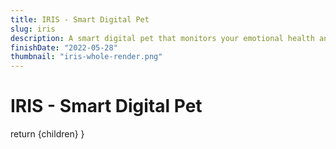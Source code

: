 ```yaml
---
title: IRIS - Smart Digital Pet
slug: iris
description: A smart digital pet that monitors your emotional health and provides a safe space to express your emotion.
finishDate: "2022-05-28"
thumbnail: "iris-whole-render.png"
---
```



<Head>
    <title>IRIS - Smart Digial Pet</title>
</Head>

# IRIS - Smart Digital Pet

  return <PostLayout title="IRIS - Smart Digital Pet" slug="iris" description="A smart digital pet that monitors your emotional health and provides a safe space to express your emotion." finishDate="2022-05-28" thumbnail="iris-whole-render.png">{children}</PostLayout>
}